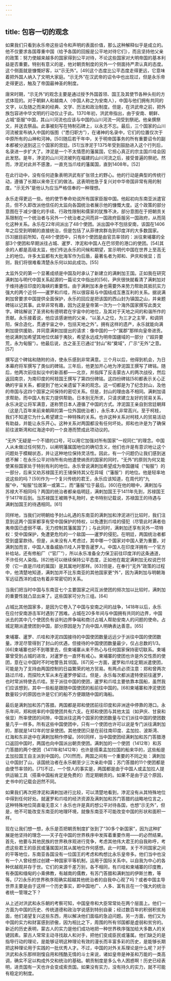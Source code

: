 ```yaml
---
---
---
```

title: 包容一切的观念
---



如果我们只看到永乐帝这些诏令和声明的表面价值，那么这种解释似乎是成立的。他不仅要求各国尊重中国（给予各国的回报是公平地对待它们），而且坚持他父亲的政策：努力使越来越多的国家得到公平对待，不论这些国家对大明帝国的基本利益是否重要。特别有意义的是，他对朝贡制度的另外一个侧面持严肃认真的态度。这个侧面就是慷慨好客，以“示无外”。[49]这个态度比公平态度走得更远，它意味着把外国人纳入了文明大家庭。“示无外”在汉武帝的诏令中也出现过，但是永乐帝走得更远，触及了帝国最神圣的制度。

唐宋时期，“示无外”的观念主要是通过授予外国首领、国王及其使节各种头衔的方式体现的。对于朝鲜人和越南人（中国人称之为安南人），中国与他们拥有共同的文字，以及随之而来的经典、文学、历法和政治制度。但是，在洪武帝之前，把外族包容进中华文明的行动仅止于此。1370年初，洪武帝指出，由于安南、朝鲜、占城“臣服”中国，其山川河流也应该与中国的山川河流一同受到祭祀。他亲撰祭文，并送去祭品。此事被刻写在特制石碑上，以永志不忘。最后，三个国家的山川河流被宣布纳入中国的版图（“悉归职方”），在诸神的名录中，它们的位置仅次于中原所有的山神和河神。[50]随后若干年中，关于明帝国事务的所有重要诏令的副本都被分送到这三个国家的宫廷。[51]当浡泥于1375年受到鼓励进入这个行列后，名录进一步扩大了。浡泥是一个不太情愿的藩属国，它担心真正的宗主国爪哇会因此发怒。是年，浡泥的山川河流被列在福建的山川河流之后，接受普遍的祭祀。然而，浡泥对此并不感激，一直充当爪哇的藩属国，直到1408年。[52]

在此行动中，没有任何迹象表明洪武有扩张领土的野心。他的行动是典型的传统行动，遵循了长期以来帝王们的做法。这表明他急于复兴对中华帝国非常有用的制度。“示无外”是他认为应当严格信奉的一种理想。

永乐走得更远一些。他的使节奉命劝说所有国家臣服中国。他起初向东南亚派遣官员，但不久即改派他信任的太监向各国统治者展示他的慷慨大度。这个政策的部分意图在于减少僵化的手续、行政性限制和儒家的犹豫不决，部分意图在于把朝贡关系限制在一个统治者与另外一个统治者之间而非一国政府臣服另一国政府，从而简化这种关系。永乐在22年间派出了48个使团。派出国中不包括安南，该国在1406年之后受到明朝的直接统治，但是包括了从菲律宾群岛到印度洋的大多数国家。[53]据目前所知，在48个使团中，只有8个使团是由官员率领的：派往柬埔寨的全部3个使团和早期派往占城、暹罗、浡泥和中国人在巴邻旁的港口的使团。[54]其余的人都是高级太监，他们传达永乐的问候和期望，宣示明代中国在世界上至高无上的地位。许多太监都有大批海军作为后盾，最著名者为郑和、尹庆和侯显；否则，我们将很难看清楚永乐何以如此成功。[55]

太监外交的第一个显著成绩是中国及时承认了新建立的满剌加王国。正如我在研究满剌加与明代中国关系起源的一篇论文中指出的[56]，尹庆很快就看清了满剌加对于维持通往印度的海峡的重要性。由于满剌加本身也需要外来势力帮助其抵抗实力强大的两个近邻——暹罗和爪哇，所以很容易与中国结成互惠互利的关系。据说满剌加曾要求中国提供全面保护，永乐的回应是把该国的西山封为镇国之山，并亲题碑铭以记其事。此举非常有趣，因为这是皇帝第一次为一个海外国家撰写此类文字。碑铭解说了圣贤和有德明君在宇宙中的地位，及其对于天地之间的和谐所作的贡献。永乐接着说，他应该感谢他的父亲，“以圣人之位，为三才之主宰，和调阴阳，保合造化，贯通宇宙之中，包括天地之外”。拥有这样的遗产，永乐就能向满剌加提供援助，并同意满剌加提出的请求：像中国的一个“属郡”那样向皇帝进贡。他说满刺加希望其地位优越于夷狄，希望永远成为明帝国疆域的一部分（“超异要荒，永为甸服”）。他最后说，古之圣王已通过“封山”和“奠域”，广示“无外”之意。[57]

撰写这个碑铭和随附的诗，使永乐感到非常满意。三个月以后，他得到机会，为日本幕府将军撰写了类似的碑铭。三年后，他更加开心地为浡泥国王撰写了碑铭。随后，他两次前往拟议中的新首都——北京，并指挥了反击蒙古人的两次战役，然后返回南京，为南印度的柯枝国王撰写了第四份碑铭。这四份碑铭[58]都表示关心正确的宇宙关系，都提到了他父亲遗留下来的观念。这一切都是为了纪念封山，及他的帝国与这四个国家之间保持的密切关系。但是，封山的理由各不相同。满剌加请求帮助，而中国人有实力提供帮助。日本别无所求，只请求建立友好的贸易关系，永乐决定让将军满意，遂称赞日本人遵循了中国的方式。浡泥国王亲自到宫廷朝拜（这是几百年来前来朝拜的第一位外国统治者），永乐本人非常高兴。至于柯枝，我们不知道它为什么希望建立一种特殊的关系。也许这种关系对柯枝人的贸易活动有助益，并能让永乐开心。这种关系对两国都没有任何坏处。郑和也许是为了确保前往波斯湾和红海途中的一个良港而赞成此项动议的。

“无外”无疑是一个不错的口号，可以用它加强对所有国家“一视同仁”的理念。中国人从未做过任何努力，以阐明藩属国地位的确切含义，他们也许是有意识地让这个问题处于模糊状态，并让这种地位保持灵活性。因此，有一个问题仍让我们感到迷惑不解：在永乐公平对待所有向他遣使纳贡的国家的同时，“无外”的原则为何又能使某些国家处于特别有利的地位。永乐曾说满刺加希望成为帝国疆域（“甸服”）的一部分，后来又劝苏禄国王的王储保持其父在异域（“藩服”）的地位。他是轻率地说这些的吗？[59]作为一个复兴传统的君王，永乐应该知道，在周代的“九服”中，“甸服”位居第一或第二，而“藩服”位于最后。[60]在他的眼中，满剌加与苏禄大不相同吗？两国的统治者都亲临明廷，满剌加国王于1411年先到，苏禄国王于1417年后到。当苏禄国王被赐予礼物时，史书特别记载说，苏禄国王的待遇与满剌加国王的待遇相同。[61]

同样地，当我们对明朝给予封山礼遇的东南亚的满刺加和浡泥进行比较时，我们注意到这两个国家都享有受中国保护的特权，以免遭到爪哇的侵犯（尽管此时满者伯夷帝国已虚弱不堪，无力控制其藩属国了）；与此同时，满剌加还享有另外一项特权：受中国保护，免遭更危险的一个敌国——暹罗的侵犯。在明廷，两国统治者都受到盛宴款待。但是，从来没有人考虑过，其中哪一个国家对中国人更为重要。对满刺加而言，中国人准备威胁爪哇人并警告暹罗人。中国人在印度洋拥有一个官方补给站，还有修船厂（“官厂”），所以永乐准备全力保卫前往印度洋的这条通道，不许任何人染指。[62]他可以继续保持公平态度，正如他在裁定满剌加无权说巴邻旁（它一直是爪哇的属国）是其属地时那样。[63]但是，在奉行“无外”政策的过程中，他清楚地知道，满刺加并不比东南亚的其他国家更“外”，因为满刺加与明朝海军远征西洋的成功有着非常密切的关系。

当我们把当时中国与东南亚七个主要国家之间互派使团的频次加以比较时，满刺加的重要性就凸显出来了。这些国家可分为三组。[64]



占城比其他国家多，是因为它卷入了中国与安南之间的战争，1418年以后，永乐在应付安南游击军时遇到了困难。占城在20多年间与中国拥有共同的边界，中国派去的其中几个使团负有谈判边界争端和商讨占城人帮助安南人的问题的使命。占城定期派遣使团到中国，部分原因是为了向中国人明确表达善意。[65]

柬埔寨、暹罗、爪哇和浡泥四国接待的中国使团数量远远少于派往中国的使团数量。浡泥尽管得到了封山的优遇，但接待的中国使团数量最少，仅占总数的1/3。[66]柬埔寨也好不到哪里去，但柬埔寨从来不热心与任何国家保持密切联系。柬埔寨曾受到占城的进攻，对暹罗也一直怀有戒心。柬埔寨的使团也许是外交性质的使团，意在让中国时不时地警告其邻国。[67]另一方面，暹罗和爪哇定期派遣使团，可能是为了支持由两国控制的日益繁荣的地方贸易。有两点必须注意：郑和曾两次路过爪哇，而探险大军从未在暹罗停留过。但是，永乐每次都派遣特使前往暹罗，也时常派特使去爪哇。至于派往中国的使团，暹罗和爪哇主要依靠本国船，虽然我们应该想到，其中一些船是跟随中国使团的船前往中国的。[68]柬埔寨和浡泥使团数量较少的原因也许是它们的船不方便跟随中国的海船。

最后是满刺加和苏门答腊。两国都是郑和使团前往印度和非洲途中停靠的港口。永乐年间，郑和统率的中国使团共有六支。在郑和使团与其他太监（如尹庆、甘泉和侯显）所率使团的间隙，中国派往这两个国家的使团数量与它们派往中国的使团数量几乎一样多。所有这些中国使团中，只有一个使团也许可以说是专门派往满刺加的，那就是1412年的甘泉使团。其他使团只是在前往南印度、孟加拉、波斯湾、红海和东非途中在满剌加稍作停留。[69]同样，当中国使团经满剌加和苏门答腊港口返回中国时，两国也向中国派出朝贡使团。满刺加的一个使团（1412年）和苏门答腊的两个使团（1411年和1412年）也许是搭乘孟加拉国的船来华的，这些船是孟加拉国王自主派到中国的。[70]然而，两国之间有一个重要的不同之处：满刺加让中国封了山，该国统治者在永乐朝至少三次亲赴中国；苏门答腊的11个使团都是由使节率领的。[71]不过，一个惊人的事实是，两国都是由于中国人或孟加拉人提供运输工具（搭乘中国船肯定是免费的）而定期朝贡的。如果不是由于这个原因，史书中的记载会迥然不同。

如果我们再次把浡泥和满剌加进行比较，可以清楚地看到，浡泥没有从其特殊地位中得到任何好处。就暹罗和爪哇的经济资源及满刺加和苏门答腊的战略地位言之，这种特殊地位简直毫无意义！永乐也许是真的想公平对待各国，也想“示无外”，但是，他不可能改变东南亚的地理环境，就像东南亚不可能改变中国的形状和面积一样。

现在让我们想一想，永乐是否把朝贡制度扩张到了“30多个新国家”，因为这种扩展是他坚持的理念——天子在中国的世界秩序中发挥着重要作用——的必然结果。首先，他要与其他民族的世界秩序观进行竞争，考虑其他伟大君王的自我称呼，考虑这些君王的臣民或藩属国对其从属地位作何感想。此一时期，关于不同国家之间的平等地位，东南亚各国没有一位国王的考虑和构想比永乐皇帝多。他们当中也没有一个人曾经想过创建一种国家平等机制，运用于国际关系中。以自我为中心的各种优越观并存于世。它们的来源千差万别，各不相同，有爪哇和柬埔寨的印度教，有泰国和缅甸的小乘佛教，有越南的儒教，有苏门答腊和满剌加的伊斯兰教，等等。[72]永乐的世界秩序观确实超越其他统治者的自我中心观了吗？或者中国主导世界主要是由于这样一个历史事实，即中国地广、人多、富有且在一个强大的统治者统一管理之下？

从上述对洪武和永乐朝的考察可知，中国皇帝和大臣常常处在两个层面上。他们一方面为中国的历史、传统道德和政治学说感到特别自豪；经过数百年的积弱积贫局面，他们渴望复兴这些东西，用以解决他们面临的急迫问题。另一方面，他们又为中国的实力和财富感到骄傲，因为相比之下，周围的所有邻国都是虚弱和贫穷的。新近的历史表明，蒙古人的实力是他们成功地把一种世界秩序强加给大多数人的关键因素。蒙古人常常主动寻找敌人和对手，把他们变成臣民或藩属。他们缺乏的是指导行动的理论，是能够证明这种理论有效的漫长而丰富多彩的历史，是能够长期把这种理论用于实践的一批优秀人才。不过，中国的对外关系理论是什么呢？对于洪武和永乐那样刚愎自用和残酷无情的斗士来说，诸如皇帝是神圣和万能的一类高调，确实不足以构成外交和统治的基础。朝贡制度是多么令人困惑啊！历史已经表明，进贡国有一天也许会变成索贡国。如果没有实力，没有持久的实力，就不可能有稳定的制度。